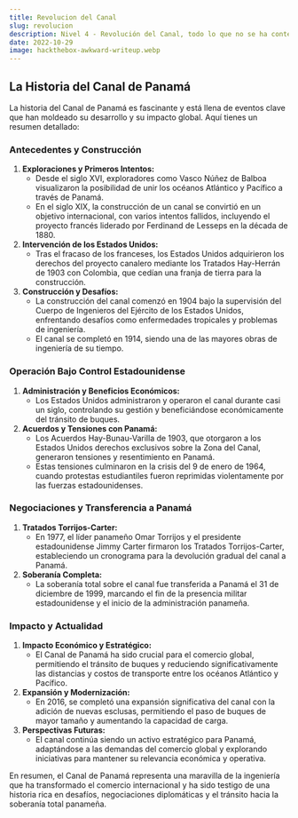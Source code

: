 ```yaml
---
title: Revolucion del Canal
slug: revolucion
description: Nivel 4 - Revolución del Canal, todo lo que no se ha contemplado en el marco histórico  de las categorías anteriores
date: 2022-10-29
image: hackthebox-awkward-writeup.webp
---
```


## La Historia del Canal de Panamá

La historia del Canal de Panamá es fascinante y está llena de eventos clave que han moldeado su desarrollo y su impacto global. Aquí tienes un resumen detallado:

### Antecedentes y Construcción
1. **Exploraciones y Primeros Intentos:**
    - Desde el siglo XVI, exploradores como Vasco Núñez de Balboa visualizaron la posibilidad de unir los océanos Atlántico y Pacífico a través de Panamá.
    - En el siglo XIX, la construcción de un canal se convirtió en un objetivo internacional, con varios intentos fallidos, incluyendo el proyecto francés liderado por Ferdinand de Lesseps en la década de 1880.
2. **Intervención de los Estados Unidos:**
    - Tras el fracaso de los franceses, los Estados Unidos adquirieron los derechos del proyecto canalero mediante los Tratados Hay-Herrán de 1903 con Colombia, que cedían una franja de tierra para la construcción.
3. **Construcción y Desafíos:**
    - La construcción del canal comenzó en 1904 bajo la supervisión del Cuerpo de Ingenieros del Ejército de los Estados Unidos, enfrentando desafíos como enfermedades tropicales y problemas de ingeniería.
    - El canal se completó en 1914, siendo una de las mayores obras de ingeniería de su tiempo.

### Operación Bajo Control Estadounidense
1. **Administración y Beneficios Económicos:**
    - Los Estados Unidos administraron y operaron el canal durante casi un siglo, controlando su gestión y beneficiándose económicamente del tránsito de buques.
2. **Acuerdos y Tensiones con Panamá:**
    - Los Acuerdos Hay-Bunau-Varilla de 1903, que otorgaron a los Estados Unidos derechos exclusivos sobre la Zona del Canal, generaron tensiones y resentimiento en Panamá.
    - Estas tensiones culminaron en la crisis del 9 de enero de 1964, cuando protestas estudiantiles fueron reprimidas violentamente por las fuerzas estadounidenses.

### Negociaciones y Transferencia a Panamá
1. **Tratados Torrijos-Carter:**
    - En 1977, el líder panameño Omar Torrijos y el presidente estadounidense Jimmy Carter firmaron los Tratados Torrijos-Carter, estableciendo un cronograma para la devolución gradual del canal a Panamá.
2. **Soberanía Completa:**
    - La soberanía total sobre el canal fue transferida a Panamá el 31 de diciembre de 1999, marcando el fin de la presencia militar estadounidense y el inicio de la administración panameña.

### Impacto y Actualidad
1. **Impacto Económico y Estratégico:**
    - El Canal de Panamá ha sido crucial para el comercio global, permitiendo el tránsito de buques y reduciendo significativamente las distancias y costos de transporte entre los océanos Atlántico y Pacífico.
2. **Expansión y Modernización:**
    - En 2016, se completó una expansión significativa del canal con la adición de nuevas esclusas, permitiendo el paso de buques de mayor tamaño y aumentando la capacidad de carga.
3. **Perspectivas Futuras:**
    - El canal continúa siendo un activo estratégico para Panamá, adaptándose a las demandas del comercio global y explorando iniciativas para mantener su relevancia económica y operativa.

En resumen, el Canal de Panamá representa una maravilla de la ingeniería que ha transformado el comercio internacional y ha sido testigo de una historia rica en desafíos, negociaciones diplomáticas y el tránsito hacia la soberanía total panameña.
